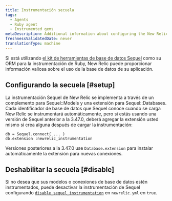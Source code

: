 ```yaml
---
title: Instrumentación secuela
tags:
  - Agents
  - Ruby agent
  - Instrumented gems
metaDescription: Additional information about configuring the New Relic Ruby instrumentation of the Sequel database toolkit
freshnessValidatedDate: never
translationType: machine
---
```


Si está utilizando [el kit de herramientas de base de datos Sequel](https://github.com/jeremyevans/sequel) como su ORM para la instrumentación de Ruby, New Relic puede proporcionar información valiosa sobre el uso de la base de datos de su aplicación.

## Configurando la secuela [#setup]

La instrumentación Sequel de New Relic se implementa a través de un complemento para Sequel::Models y una extensión para Sequel::Databases. Cada identificador de base de datos que Sequel conoce cuando se carga New Relic se instrumentará automáticamente, pero si estás usando una versión de Sequel anterior a la 3.47.0, deberá agregar la extensión usted mismo si crea alguna después de cargar la instrumentación:

```
db = Sequel.connect( ... )
db.extension :newrelic_instrumentation
```

Versiones posteriores a la 3.47.0 use `Database.extension` para instalar automáticamente la extensión para nuevas conexiones.

## Deshabilitar la secuela [#disable]

Si no desea que sus modelos o conexiones de base de datos estén instrumentados, puede desactivar la instrumentación de Sequel configurando [`disable_sequel_instrumentation`](/docs/agents/ruby-agent/installation-and-configuration/ruby-agent-configuration#disable_sequel_instrumentation) en `newrelic.yml` en `true`.
